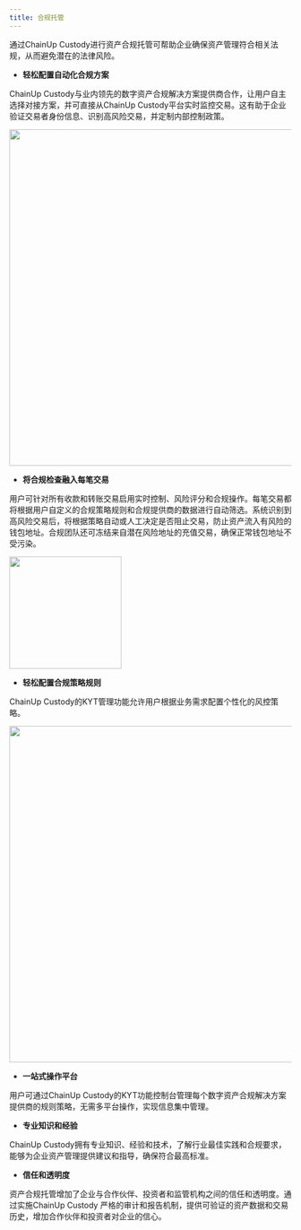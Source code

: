```yaml
---
title: 合规托管
---
```


通过ChainUp Custody进行资产合规托管可帮助企业确保资产管理符合相关法规，从而避免潜在的法律风险。



* **轻松配置自动化合规方案**

ChainUp Custody与业内领先的数字资产合规解决方案提供商合作，让用户自主选择对接方案，并可直接从ChainUp Custody平台实时监控交易。这有助于企业验证交易者身份信息、识别高风险交易，并定制内部控制政策。

<div className="w-full flex items-center justify-center">
    <img src="/images/kyt.jpeg" width="600"/>
</div>

* **将合规检查融入每笔交易**

用户可针对所有收款和转账交易启用实时控制、风险评分和合规操作。每笔交易都将根据用户自定义的合规策略规则和合规提供商的数据进行自动筛选。系统识别到高风险交易后，将根据策略自动或人工决定是否阻止交易，防止资产流入有风险的钱包地址。合规团队还可冻结来自潜在风险地址的充值交易，确保正常钱包地址不受污染。

<div className="w-full flex items-center justify-center">
    <img src="/images/kyt3.jpeg" width="200"/>
</div>

* **轻松配置合规策略规则**

ChainUp Custody的KYT管理功能允许用户根据业务需求配置个性化的风控策略。

<div className="w-full flex items-center justify-center">
    <img src="/images/kyt2.png" width="600"/>
</div>

* **一站式操作平台**

用户可通过ChainUp Custody的KYT功能控制台管理每个数字资产合规解决方案提供商的规则策略，无需多平台操作，实现信息集中管理。

* **专业知识和经验**

ChainUp Custody拥有专业知识、经验和技术，了解行业最佳实践和合规要求，能够为企业资产管理提供建议和指导，确保符合最高标准。

* **信任和透明度**

资产合规托管增加了企业与合作伙伴、投资者和监管机构之间的信任和透明度。通过实施ChainUp Custody 严格的审计和报告机制，提供可验证的资产数据和交易历史，增加合作伙伴和投资者对企业的信心。